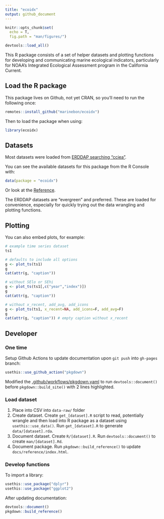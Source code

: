 ```yaml
---
title: "ecoidx"
output: github_document
---
```


```r
knitr::opts_chunk$set(
  echo = T,
  fig.path = "man/figures/")

devtools::load_all()
```

This R package consists of a set of helper datasets and plotting functions for developing and communicating marine ecological indicators, particularly for NOAA's Integrated Ecological Assessment program in the California Current.

## Load the R package

This package lives on Github, not yet CRAN, so you'll need to run the following once:

```r
remotes::install_github("marinebon/ecoidx")
```

Then to load the package when using:

```r
library(ecoidx)
```

## Datasets

Most datasets were loaded from [ERDDAP searching "cciea"](https://oceanview.pfeg.noaa.gov/erddap/search/index.html?page=1&itemsPerPage=1000&searchFor=cciea).

You can see the available datasets for this package from the R Console with:

```r
data(package = "ecoidx")
```

Or look at the [Reference](./reference/index.html#section-datasets-erddap).

The ERDDAP datasets are "evergreen" and preferred. These are loaded for convenience, especially for quickly trying out the data wrangling and plotting functions.

## Plotting

You can also embed plots, for example:

```r
# example time series dataset
ts1

# defaults to include all options
g <- plot_ts(ts1)
g
cat(attr(g, "caption"))

# without SElo or SEhi
g <- plot_ts(ts1[,c("year","index")])
g
cat(attr(g, "caption"))

# without x_recent, add_avg, add_icons
g <- plot_ts(ts1, x_recent=NA, add_icons=F, add_avg=F)
g
cat(attr(g, "caption")) # empty caption without x_recent
```

## Developer

### One time

Setup Github Actions to update documentation upon `git push` into `gh-pages` branch:

```r
usethis::use_github_action("pkgdown")
```

Modified the [.github/workflows/pkgdown.yaml](https://github.com/marinebon/ecoidx/blame/8095d4a294e41987b039ab80e2791757dd37eb8c/.github/workflows/pkgdown.yaml#L38-L49) to run `devtools::document()` before `pkgdown::build_site()` with 2 lines highlighted.

### Load dataset

1. Place into CSV into `data-raw/` folder
1. Create dataset. Create `get_[dataset].R` script to read, potentially wrangle and then load into R package as a dataset using `usethis::use_data()`. Run `get_[dataset].R` to generate `data/[dataset].rda`.
1. Document dataset. Create `R/[dataset].R`. Run `devtools::document()` to create `man/[dataset].Rd`.
1. Document package. Run `pkgdown::build_reference()` to update `docs/reference/index.html`.

### Develop functions

To import a library:

```r
usethis::use_package("dplyr")
usethis::use_package("ggplot2")
```

After updating documentation:

```r
devtools::document()
pkgdown::build_reference()
```
